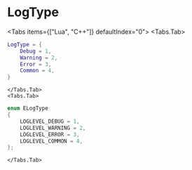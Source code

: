 
# LogType

<Tabs items={["Lua", "C++"]} defaultIndex="0">
    <Tabs.Tab>
```lua
LogType = {
    Debug = 1,
    Warning = 2,
    Error = 3,
    Common = 4,
}
```
    </Tabs.Tab>
    <Tabs.Tab>
```cpp
enum ELogType
{
    LOGLEVEL_DEBUG = 1,
    LOGLEVEL_WARNING = 2,
    LOGLEVEL_ERROR = 3,
    LOGLEVEL_COMMON = 4,
};
```
    </Tabs.Tab>
</Tabs>